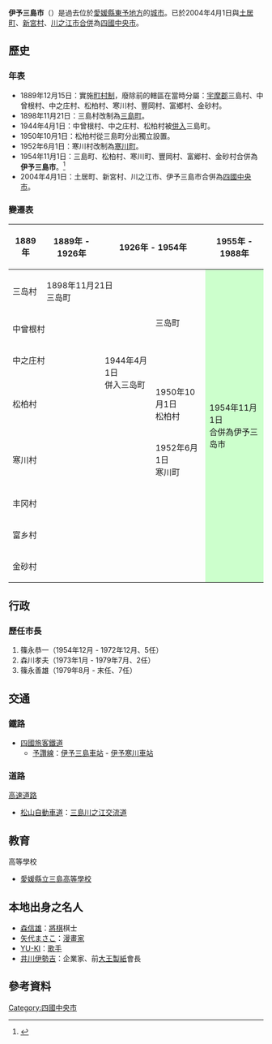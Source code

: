 {{日本都市 (廢除)
| 自治體名 = 伊予三島市
| 日文原名 = 伊予三島市
| 平假名 = いよみしまし
| 羅馬字拼音 = Iyomishima-shi
| 地圖 = 
| 廢除時間 = 2000年10月1日
| 廢除理由 = 新設合併
| 廢除時處置 ='''伊予三島市'''、[[川之江市|川之江市]]、[[土居町_(愛媛縣)|土居町]]、[[新宮村_(愛媛縣)|新宮村]]<br>→[[四國中央市|四國中央市]]|
| 現在市 = [[四國中央市|四國中央市]]
| 都道府縣 = 愛媛縣
| 支廳 = 
| 編號 =
| 自治體 =[[川之江市|川之江市]]、[[土居町|土居町]]、[[新宮村_(愛媛縣)|新宮村]]<br>[[高知縣|高知縣]]：<br>[[大豐町|大豐町]]、[[本山町|本山町]]、[[土佐町|土佐町]]、[[大川村|大川村]]
| 面積 = 185.11
| 邊界未定 = 
| 人口 = 36,832
| 人口密度 = 
| 統計時間 =
| 經度 = 
| 緯度 = 
| 樹 =
| 花 = 
| 鳥 = 
| 其他象徵物 = 
| 其他象徵 = 
| 郵遞區號 = 799-0497
| 所在地 =愛媛縣伊予三島市宮川四丁目6番56號
| 電話號碼 =896-23-2500
| 外部連結 = 
| 註記 = 
|}}
'''伊予三島市'''（{{jpn|j=伊予三島市|hg=いよみしまし|rm=Iyomishima shi|f=y}}）是過去位於[[愛媛縣|愛媛縣]][[東予地方|東予地方]]的[[城市|城市]]。已於2004年4月1日與[[土居町_(愛媛縣)|土居町]]、[[新宮村_(愛媛縣)|新宮村]]、[[川之江市|川之江市]][[市町村合併|合併]]為[[四國中央市|四國中央市]]。

==歷史==
===年表===
* 1889年12月15日：實施[[町村制|町村制]]，廢除前的轄區在當時分屬：[[宇摩郡|宇摩郡]]三島村、中曾根村、中之庄村、松柏村、寒川村、豐岡村、富鄉村、金砂村。
* 1898年11月21日：三島村改制為[[三島町_(愛媛縣)|三島町]]。
* 1944年4月1日：中曾根村、中之庄村、松柏村被[[市町村合併|併入]]三島町。
* 1950年10月1日：松柏村從三島町分出獨立設置。
* 1952年6月1日：寒川村改制為[[寒川町_(愛媛縣)|寒川町]]。
* 1954年11月1日：三島町、松柏村、寒川町、豐岡村、富郷村、金砂村合併為'''伊予三島市'''。<ref>{{cite web| title=歴史| url=https://www.city.shikokuchuo.ehime.jp/modules/tinyd2/index.php?id=4| publisher=四國中央市政府| accessdate=2012-06-26| language=ja| deadurl=yes| archiveurl=https://web.archive.org/web/20120507065617/https://www.city.shikokuchuo.ehime.jp/modules/tinyd2/index.php?id=4| archivedate=2012-05-07}}</ref>
* 2004年4月1日：土居町、新宮村、川之江市、伊予三島市合併為[[四國中央市|四國中央市]]。

===變遷表===
{| class="wikitable" style="font-size:small"
! 1889年
! 1889年 - 1926年
! colspan=3 |1926年 - 1954年
! 1955年 - 1988年
! 1989年 - 现在
! 现在
|-
| 三岛村
| colspan=2 | 1898年11月21日<br />三岛町
| rowspan=3 | 三岛町
| colspan=2 rowspan=8 style="background-color:#cfc" | 1954年11月1日<br />合併為伊予三岛市
| rowspan=8 colspan=2 |2004年4月1日<br />合併為四國中央市
|-
| colspan=2 | 中曾根村
| rowspan=3 | 1944年4月1日<br />併入三岛町
|-
| colspan=2 | 中之庄村
|-
| colspan=2 | 松柏村
| 1950年10月1日<br />松柏村
|-
| colspan=3 | 寒川村
| 1952年6月1日<br />寒川町
|-
| colspan=4 | 丰冈村
|-
| colspan=4 | 富乡村
|-
| colspan=4 | 金砂村
|}

==行政==
===歷任市長===
# 篠永恭一（1954年12月 - 1972年12月、5任）
# 森川孝夫（1973年1月 - 1979年7月、2任）
# 篠永善雄（1979年8月 - 末任、7任）

==交通==
===鐵路===
* [[四國旅客鐵道|四國旅客鐵道]]
** [[予讚線|予讚線]]：[[伊予三島車站|伊予三島車站]] - [[伊予寒川車站|伊予寒川車站]]

===道路===
; [[高速道路|高速道路]]
* [[松山自動車道|松山自動車道]]：[[三島川之江交流道|三島川之江交流道]]

==教育==
; 高等學校
* [[愛媛縣立三島高等學校|愛媛縣立三島高等學校]]

==本地出身之名人==
* [[森信雄|森信雄]]：[[將棋|將棋]]棋士
* [[矢代まさこ|矢代まさこ]]：[[漫畫家|漫畫家]]
* [[YU-KI|YU-KI]]：[[歌手|歌手]]
* [[井川伊勢吉|井川伊勢吉]]：企業家、前[[大王製紙|大王製紙]]會長

==參考資料==
{{reflist}}

{{愛媛縣}}{{Authority control}}

[[Category:四國中央市|Category:四國中央市]]